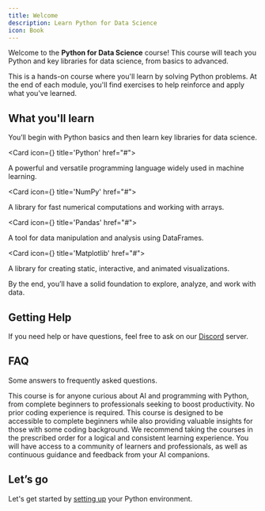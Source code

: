 ```yaml
---
title: Welcome
description: Learn Python for Data Science
icon: Book
---
```



Welcome to the **Python for Data Science** course!
This course will teach you Python and key libraries for data science, from basics to advanced.

This is a hands-on course where you'll learn by solving Python problems. At the end of each module, you'll find exercises to help reinforce and apply what you've learned.

## What you'll learn

You’ll begin with Python basics and then learn key libraries for data science.

<Cards>

<Card icon={<SiPython className="text-purple-300" />} title='Python' href="#">

A powerful and versatile programming language widely used in machine learning.

</Card>

<Card icon={<SiNumpy className="text-blue-300" />} title='NumPy' href="#">

A library for fast numerical computations and working with arrays.

</Card>

<Card icon={<SiPandas />} title='Pandas'  href="#">

A tool for data manipulation and analysis using DataFrames.

</Card>

<Card icon={<SiPandas />} title='Matplotlib'  href="#">

A library for creating static, interactive, and animated visualizations.

</Card>

</Cards>

By the end, you’ll have a solid foundation to explore, analyze, and work with data.

## Getting Help

If you need help or have questions, feel free to ask on our [Discord](https://discord.com/invite/bxnwugmNZg) server. 

## FAQ

Some answers to frequently asked questions.

<Accordions>
  <Accordion title="Who is this course for?">
    This course is for anyone curious about AI and programming with Python, from
    complete beginners to professionals seeking to boost productivity.
  </Accordion>
  <Accordion title="Do I need prior coding experience?">
    No prior coding experience is required. This course is designed to be
    accessible to complete beginners while also providing valuable insights for
    those with some coding background.
  </Accordion>
  <Accordion title="Do I need to take the courses in a specific order?">
    We recommend taking the courses in the prescribed order for a logical and
    consistent learning experience.
  </Accordion>
  <Accordion title="What kind of support will I have during the course?">
    You will have access to a community of learners and professionals, as well
    as continuous guidance and feedback from your AI companions.
  </Accordion>
</Accordions>

## Let’s go

Let's get started by [setting up](/docs/python/setup) your Python environment.
